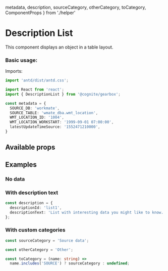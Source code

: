   metadata,
  description,
  sourceCategory,
  otherCategory,
  toCategory,
  ComponentProps
} from './helper'

<Meta title="Components/DescriptionList" />

# Description List

This component displays an object in a table layout.

### Basic usage:

Imports:

```typescript
import 'antd/dist/antd.css';

import React from 'react';
import { DescriptionList } from '@cognite/gearbox';
```

```typescript
const metadata = {
  SOURCE_DB: 'workmate',
  SOURCE_TABLE: 'wmate_dba.wmt_location',
  WMT_LOCATION_ID: '1004',
  WMT_LOCATION_WORKSTART: '1999-09-01 07:00:00',
  latestUpdateTimeSource: '1552471210000',
}
```

<Preview>
  <Story name="Basic usage">
    <DescriptionList valueSet={metadata} />
  </Story>
</Preview>

## Available props

<Props of={ComponentProps} />

## Examples

### No data

<Preview>
  <Story name="No data">
    <DescriptionList valueSet={{}} />
  </Story>
</Preview>

### With description text

```typescript
const description = {
  descriptionId: 'list1',
  descriptionText: 'List with interesting data you might like to know.'
};
```
<Preview>
  <Story name="With description text">
    <DescriptionList
      valueSet={metadata}
      description={description}
    />
  </Story>
</Preview>

### With custom categories

```typescript
const sourceCategory = 'Source data';

const otherCategory = 'Other';

const toCategory = (name: string) =>
  name.includes('SOURCE') ? sourceCategory : undefined;
```

<Preview>
  <Story name="With custom categories">
    <DescriptionList
      valueSet={metadata}
      toCategory={toCategory}
      unknownCategoryName={otherCategory}
      expandedCategories={[otherCategory]}
      categoryPriorityList={[sourceCategory]}
    />
  </Story>
</Preview>
